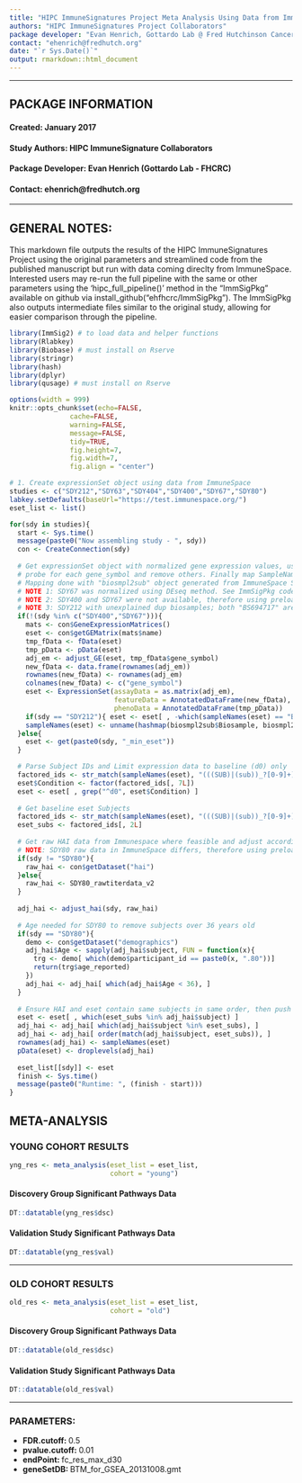 ```yaml
---
title: "HIPC ImmuneSignatures Project Meta Analysis Using Data from ImmuneSpace"
authors: "HIPC ImmuneSignatures Project Collaborators"
package developer: "Evan Henrich, Gottardo Lab @ Fred Hutchinson Cancer Research Center"
contact: "ehenrich@fredhutch.org"
date: "`r Sys.Date()`"
output: rmarkdown::html_document
---
```


***
## PACKAGE INFORMATION
#### Created: January 2017
#### Study Authors: HIPC ImmuneSignature Collaborators
#### Package Developer: Evan Henrich (Gottardo Lab - FHCRC)
#### Contact: ehenrich@fredhutch.org

***

## GENERAL NOTES:
This markdown file outputs the results of the HIPC ImmuneSignatures Project using the original parameters and
streamlined code from the published manuscript but run with data coming direclty from ImmuneSpace. Interested 
users may re-run the full pipeline with the same or other parameters using the 'hipc_full_pipeline()' method 
in the "ImmSigPkg" available on github via install_github("ehfhcrc/ImmSigPkg").  The ImmSigPkg also outputs
intermediate files similar to the original study, allowing for easier comparison through the pipeline.

```r
library(ImmSig2) # to load data and helper functions
library(Rlabkey)
library(Biobase) # must install on Rserve
library(stringr)
library(hash)
library(dplyr)
library(qusage) # must install on Rserve

options(width = 999)
knitr::opts_chunk$set(echo=FALSE, 
               cache=FALSE, 
               warning=FALSE, 
               message=FALSE, 
               tidy=TRUE,
               fig.height=7, 
               fig.width=7,
               fig.align = "center")
```

```r
# 1. Create expressionSet object using data from ImmuneSpace
studies <- c("SDY212","SDY63","SDY404","SDY400","SDY67","SDY80")
labkey.setDefaults(baseUrl="https://test.immunespace.org/")
eset_list <- list()

for(sdy in studies){
  start <- Sys.time()
  message(paste0("Now assembling study - ", sdy))
  con <- CreateConnection(sdy)
  
  # Get expressionSet object with normalized gene expression values, use highest expression
  # probe for each gene_symbol and remove others. Finally map SampleNames.
  # Mapping done with "biosmpl2sub" object generated from ImmuneSpace Schema Browser.
  # NOTE 1: SDY67 was normalized using DEseq method. See ImmSigPkg code for details.
  # NOTE 2: SDY400 and SDY67 were not available, therefore using preloaded.
  # NOTE 3: SDY212 with unexplained dup biosamples; both "BS694717" are removed.
  if(!(sdy %in% c("SDY400","SDY67"))){
    mats <- con$GeneExpressionMatrices()
    eset <- con$getGEMatrix(mats$name) 
    tmp_fData <- fData(eset)
    tmp_pData <- pData(eset)
    adj_em <- adjust_GE(eset, tmp_fData$gene_symbol)
    new_fData <- data.frame(rownames(adj_em))
    rownames(new_fData) <- rownames(adj_em)
    colnames(new_fData) <- c("gene_symbol")
    eset <- ExpressionSet(assayData = as.matrix(adj_em),
                          featureData = AnnotatedDataFrame(new_fData),
                          phenoData = AnnotatedDataFrame(tmp_pData))
    if(sdy == "SDY212"){ eset <- eset[ , -which(sampleNames(eset) == "BS694717") ] }
    sampleNames(eset) <- unname(hashmap(biosmpl2sub$Biosample, biosmpl2sub$GE_ID, sampleNames(eset)))
  }else{
    eset <- get(paste0(sdy, "_min_eset"))
  } 

  # Parse Subject IDs and Limit expression data to baseline (d0) only
  factored_ids <- str_match(sampleNames(eset), "(((SUB)|(sub))_?[0-9]+)(\\.[0-9])?_(.*)") 
  eset$Condition <- factor(factored_ids[, 7L])
  eset <- eset[ , grep("^d0", eset$Condition) ] 
  
  # Get baseline eset Subjects
  factored_ids <- str_match(sampleNames(eset), "(((SUB)|(sub))_?[0-9]+)(\\.[0-9])?_(.*)") 
  eset_subs <- factored_ids[, 2L]
  
  # Get raw HAI data from Immunespace where feasible and adjust according to Yuri Kotliarov code.
  # NOTE: SDY80 raw data in ImmuneSpace differs, therefore using preloaded.
  if(sdy != "SDY80"){
    raw_hai <- con$getDataset("hai")
  }else{
    raw_hai <- SDY80_rawtiterdata_v2
  }
  
  adj_hai <- adjust_hai(sdy, raw_hai) 
  
  # Age needed for SDY80 to remove subjects over 36 years old
  if(sdy == "SDY80"){
    demo <- con$getDataset("demographics")
    adj_hai$Age <- sapply(adj_hai$subject, FUN = function(x){
      trg <- demo[ which(demo$participant_id == paste0(x, ".80"))]
      return(trg$age_reported)
    })
    adj_hai <- adj_hai[ which(adj_hai$Age < 36), ]
  }
  
  # Ensure HAI and eset contain same subjects in same order, then push to pData
  eset <- eset[ , which(eset_subs %in% adj_hai$subject) ]
  adj_hai <- adj_hai[ which(adj_hai$subject %in% eset_subs), ]
  adj_hai <- adj_hai[ order(match(adj_hai$subject, eset_subs)), ]
  rownames(adj_hai) <- sampleNames(eset)
  pData(eset) <- droplevels(adj_hai)
  
  eset_list[[sdy]] <- eset
  finish <- Sys.time()
  message(paste0("Runtime: ", (finish - start)))
}
```

## META-ANALYSIS 

### YOUNG COHORT RESULTS
```r
yng_res <- meta_analysis(eset_list = eset_list,
                         cohort = "young")
```

#### Discovery Group Significant Pathways Data  
``` r
DT::datatable(yng_res$dsc)
```

#### Validation Study Significant Pathways Data  
``` r
DT::datatable(yng_res$val)
```

***

### OLD COHORT RESULTS

```r
old_res <- meta_analysis(eset_list = eset_list,
                         cohort = "old")
```

#### Discovery Group Significant Pathways Data  
``` r
DT::datatable(old_res$dsc)
```

#### Validation Study Significant Pathways Data  
``` r
DT::datatable(old_res$val)
```

***

### PARAMETERS:
- **FDR.cutoff: ** 0.5
- **pvalue.cutoff: ** 0.01
- **endPoint: ** fc_res_max_d30
- **geneSetDB: ** BTM_for_GSEA_20131008.gmt
